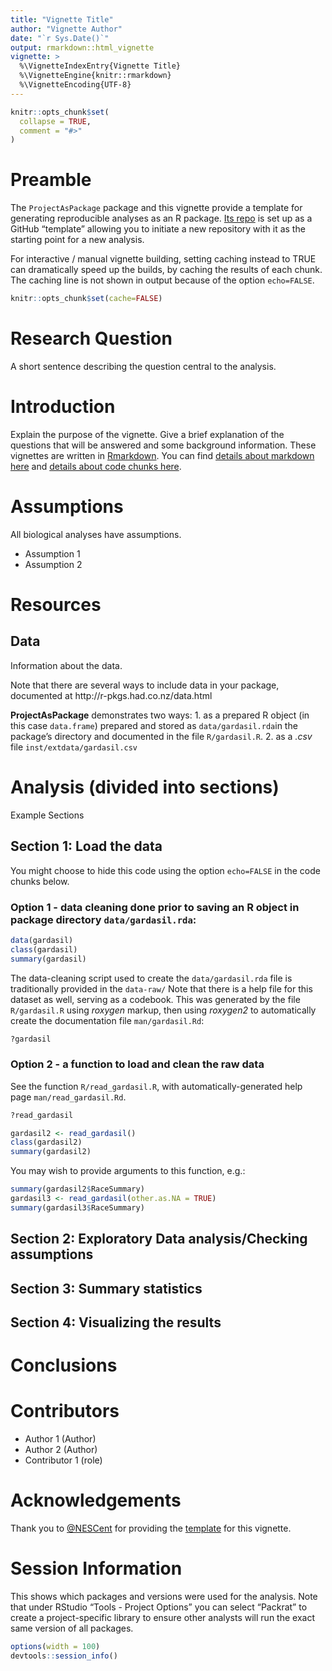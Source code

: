 ```yaml
---
title: "Vignette Title"
author: "Vignette Author"
date: "`r Sys.Date()`"
output: rmarkdown::html_vignette
vignette: >
  %\VignetteIndexEntry{Vignette Title}
  %\VignetteEngine{knitr::rmarkdown}
  %\VignetteEncoding{UTF-8}
---
```


```r
knitr::opts_chunk$set(
  collapse = TRUE,
  comment = "#>"
)
```

# Preamble

The `ProjectAsPackage` package and this vignette provide a template for generating reproducible analyses as an R package. [Its repo](https://www.github.com/waldronlab/ProjectAsPackage) is set up as a GitHub "template" allowing you to initiate a new repository with it as the starting point for a new analysis.


For interactive / manual vignette building, setting caching instead to TRUE 
can dramatically speed up the builds, by caching the results of each chunk. The caching line is not shown in output because of the option `echo=FALSE`. 

```r
knitr::opts_chunk$set(cache=FALSE)
```

# Research Question

A short sentence describing the question central to the analysis.

# Introduction

Explain the purpose of the vignette. Give a brief explanation of the questions
that will be answered and some background information. These vignettes are
written in [Rmarkdown](http://rmarkdown.rstudio.com). You can find [details
about markdown here](http://rmarkdown.rstudio.com/authoring_basics.html) and
[details about code chunks
here](http://rmarkdown.rstudio.com/authoring_rcodechunks.html).

# Assumptions

All biological analyses have assumptions.

- Assumption 1
- Assumption 2

# Resources

## Data

Information about the data. 

Note that there are several ways to include data in your package, documented at 
http://r-pkgs.had.co.nz/data.html

**ProjectAsPackage** demonstrates two ways:
1. as a prepared R object (in this case `data.frame`) prepared and stored as `data/gardasil.rda`in the package's directory and documented in the file `R/gardasil.R`.
2. as a *.csv* file `inst/extdata/gardasil.csv`

# Analysis (divided into sections)

Example Sections

## Section 1: Load the data

You might choose to hide this code using the option `echo=FALSE` in the code chunks below.

### Option 1 - data cleaning done prior to saving an R object in package directory `data/gardasil.rda`:

```r
data(gardasil)
class(gardasil)
summary(gardasil)
```
The data-cleaning script used to create the `data/gardasil.rda` file is traditionally provided in the `data-raw/` Note that there is a help file for this dataset as well, serving as a codebook. This was generated by the file `R/gardasil.R` using *roxygen* markup, then using *roxygen2* to automatically create the documentation file `man/gardasil.Rd`:
```r
?gardasil
```

### Option 2 - a function to load and clean the raw data

See the function `R/read_gardasil.R`, with automatically-generated help page `man/read_gardasil.Rd`.

```r
?read_gardasil
```

```r
gardasil2 <- read_gardasil()
class(gardasil2)
summary(gardasil2)
```

You may wish to provide arguments to this function, e.g.:
```r
summary(gardasil2$RaceSummary)
gardasil3 <- read_gardasil(other.as.NA = TRUE)
summary(gardasil3$RaceSummary)
```

## Section 2: Exploratory Data analysis/Checking assumptions  
  
## Section 3: Summary statistics  

## Section 4: Visualizing the results

# Conclusions

# Contributors

- Author 1 (Author)
- Author 2 (Author)
- Contributor 1 (role)

# Acknowledgements

Thank you to [@NESCent](https://github.com/NESCent) for providing the 
[template](https://github.com/NESCent/popgenInfo) for this vignette.

# Session Information

This shows which packages and versions were used for the analysis. Note that under
RStudio "Tools - Project Options" you can select "Packrat" to create a project-specific
library to ensure other analysts will run the exact same version of all packages.

```r
options(width = 100)
devtools::session_info()
```

